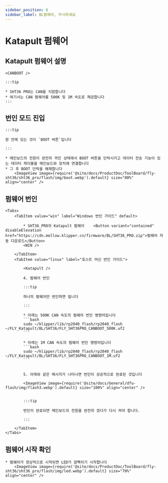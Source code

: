 ```yaml
---
sidebar_position: 6
sidebar_label: BL펌웨어, 무시하세요
---
```







# Katapult 펌웨어

## Katapult 펌웨어 설명

    <CANBOOT />

    :::tip

    * SHT36 PRO는 CAN을 지원합니다
    * 여기서는 CAN 펌웨어를 500K 및 1M 속도로 제공합니다
    :::

## 번인 모드 진입

    :::tip

    원 안에 있는 것이 `BOOT 버튼`입니다

    :::

    * 메인보드의 전원이 완전히 꺼진 상태에서 BOOT 버튼을 단락시키고 데이터 전송 기능이 있는 데이터 케이블을 메인보드와 장치에 연결합니다
    * 그 후 BOOT 단락을 해제합니다
        <ImageView image={require('@site/docs/ProductDoc/ToolBoard/fly-sht36/sht36_pro/flash/img/boot.webp').default} size="80%" align="center" />

## 펌웨어 번인
    <Tabs>
        <TabItem value="win" label="Windows 번인 가이드" default>

            * SHT36_PRO의 Katapult 펌웨어    <Button variant="contained" disableElevation href="https://cdn.mellow.klipper.cn/firmware/BL/SHT36_PRO.zip">펌웨어 자동 다운로드</Button>
            <WIN />

        </TabItem>
        <TabItem value="linux" label="호스트 머신 번인 가이드">
            
            <Katapult />

            4. 펌웨어 번인

            :::tip

            하나의 펌웨어만 번인하면 됩니다

            :::

            * 아래는 500K CAN 속도의 펌웨어 번인 명령어입니다
            ```bash
            sudo ~/klipper/lib/rp2040_flash/rp2040_flash ~/FLY_Katapult/BL/SHT36/FLY_SHT36PRO_CANBOOT_500K.uf2
            ```
                       
            * 아래는 1M CAN 속도의 펌웨어 번인 명령어입니다
            ```bash
            sudo ~/klipper/lib/rp2040_flash/rp2040_flash ~/FLY_Katapult/BL/SHT36/FLY_SHT36PRO_CANBOOT_1M.uf2
            ```


            5. 아래와 같은 메시지가 나타나면 번인이 성공적으로 완료된 것입니다

            <ImageView image={require('@site/docs/General/dfu-flash/img/flash3.webp').default} size="100%" align="center" />


            :::tip

            번인이 완료되면 메인보드의 전원을 완전히 껐다가 다시 켜야 합니다.

            :::

        </TabItem>
    </Tabs>

## 펌웨어 시작 확인

    * 펌웨어가 정상적으로 시작되면 LED가 깜빡이기 시작합니다
        <ImageView image={require('@site/docs/ProductDoc/ToolBoard/fly-sht36/sht36_pro/flash/img/led.webp').default} size="70%" align="center" />